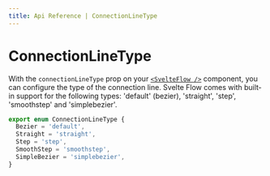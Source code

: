 ```yaml
---
title: Api Reference | ConnectionLineType
---
```


# ConnectionLineType

With the `connectionLineType` prop on your [`<SvelteFlow />`](/api-reference/svelte-flow#connection-connectionLineType) component, you can configure the type of the connection line. Svelte Flow comes with built-in support for the following types: 'default' (bezier), 'straight', 'step', 'smoothstep' and 'simplebezier'.

```ts
export enum ConnectionLineType {
  Bezier = 'default',
  Straight = 'straight',
  Step = 'step',
  SmoothStep = 'smoothstep',
  SimpleBezier = 'simplebezier',
}
```
